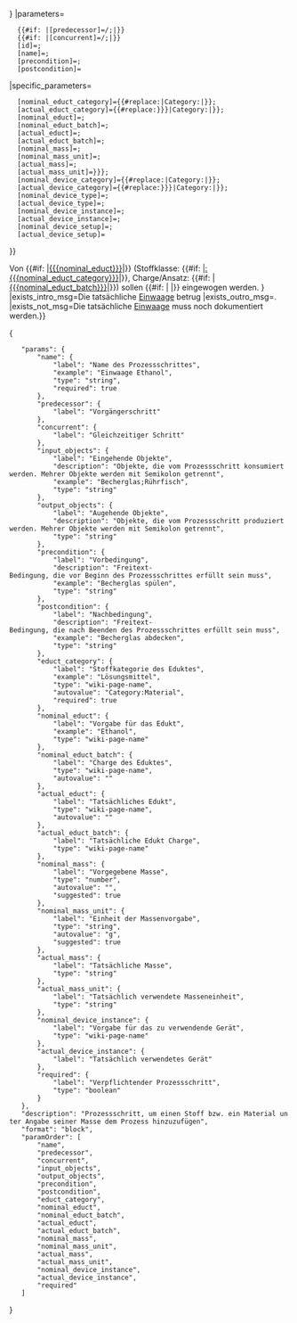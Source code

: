 <includeonly>{{OslTemplate:LabProcess/Step
|id={{{id|}}}
|name={{{name|}}}
|required={{{required|}}}
|predecessor={{{predecessor|}}}
|concurrent={{{concurrent|}}}
|input_objects={{{input_objects|}}}
|output_objects={{{output_objects|}}}
|form=LabProcess/Steps/GravimetricDosing
|specific_template=OslTemplate:LabProcess/Steps/GravimetricDosing/Subpage
|link_type={{{link_type|}}}
|popup={{{popup|{{{OslTemplate:Helper/Strings/No}}}}}}
|parameters=
   {{#if: {{{predecessor|}}}|[predecessor]={{FULLPAGENAME}}/{{{predecessor}}};|}}
   {{#if: {{{concurrent|}}}|[concurrent]={{FULLPAGENAME}}/{{{concurrent}}};|}}
   [id]={{{id|}}};
   [name]={{{name|}}};
   [precondition]={{{precondition|}}};
   [postcondition]={{{postcondition|}}}
|specific_parameters=
   [nominal_educt_category]={{#replace:{{{nominal_educt_category|Category:Material}}}|Category:|}}; <!-- Tree input expects no namespace -->
   [actual_educt_category]={{#replace:{{{actual_educt_category|{{{nominal_educt_category|Category:Material}}}}}}|Category:|}}; <!-- Tree input expects no namespace -->
   [nominal_educt]={{{nominal_educt|}}};
   [nominal_educt_batch]={{{nominal_educt_batch|}}};
   [actual_educt]={{{actual_educt|}}};
   [actual_educt_batch]={{{actual_educt_batch|}}};
   [nominal_mass]={{{nominal_mass|}}};
   [nominal_mass_unit]={{{nominal_mass_unit|}}};
   [actual_mass]={{{actual_mass|}}};
   [actual_mass_unit]={{{actual_mass_unit|{{{nominal_mass_unit}}}}}};
   [nominal_device_category]={{#replace:{{{nominal_device_category|Category:Device}}}|Category:|}}; <!-- Tree input expects no namespace -->
   [actual_device_category]={{#replace:{{{actual_device_category|{{{nominal_device_category|Category:Device}}}}}}|Category:|}}; <!-- Tree input expects no namespace -->
   [nominal_device_type]={{{nominal_device_type|}}};
   [actual_device_type]={{{actual_device_type|}}};
   [nominal_device_instance]={{{nominal_device_instance|}}};
   [actual_device_instance]={{{actual_device_instance|}}};
   [nominal_device_setup]={{{nominal_device_setup|}}};
   [actual_device_setup]={{{actual_device_setup|}}}
}}

<!-- BESCHREIBUNG -->
Von {{#if: {{{nominal_educt|}}}|[[{{{nominal_educt}}}]]|{{OslTemplate:Message/NotDefined}}}} 
(Stoffklasse: {{#if: {{{nominal_educt_category|}}}|[[:{{{nominal_educt_category}}}]]|{{OslTemplate:Message/NotDefined}}}}, Charge/Ansatz: {{#if: {{{nominal_educt_batch|}}}|[[{{{nominal_educt_batch}}}]]|{{OslTemplate:Message/NotDefined}}}}) 
sollen
{{#if: {{{nominal_mass|}}}|{{{nominal_mass}}} {{{nominal_mass_unit}}}|{{OslTemplate:Message/NotDefined}}}} 
eingewogen werden.
{{OslTemplate:LabProcess/Query/DeviceParam
|intro=Als Gerät soll
|outro=verwendet werden.
|prefix=
|suffix=
|process_step_name={{{name|}}}
|device_category={{{nominal_device_category|}}}
|nominal_device_type={{{nominal_device_type|}}}
|actual_device_type={{{actual_device_type|}}}
|nominal_device_instance={{{nominal_device_instance|}}}
|actual_device_instance={{{actual_device_instance|}}}
|nominal_device_setup={{{nominal_device_setup|}}}
|actual_device_setup={{{actual_device_setup|}}}
}}
{{OslTemplate:LabProcess/Query/GenericParam
|process_step_name={{{name}}}
|parameter_name=Einwaage
|parameter_unit={{{actual_mass_unit|{{{nominal_mass_unit}}}}}}
|exists_intro_msg=Die tatsächliche [[Einwaage]] betrug
|exists_outro_msg=.
|exists_not_msg=Die tatsächliche [[Einwaage]] muss noch dokumentiert werden.}}
{{OslTemplate:LabProcess/Query/GenericParam
|process_step_name={{{name|}}}
|parameter_name=Edukt Charge
|exists_intro_msg=Die tatsächliche verwendete [[Edukt Charge]] war
|exists_outro_msg=.
|exists_not_msg=Die tatsächliche [[Edukt Charge]] muss noch dokumentiert werden.}}

</includeonly>
<noinclude>
<templatedata>
{
	"params": {
		"name": {
			"label": "Name des Prozessschrittes",
			"example": "Einwaage Ethanol",
			"type": "string",
			"required": true
		},
		"predecessor": {
			"label": "Vorgängerschritt"
		},
		"concurrent": {
			"label": "Gleichzeitiger Schritt"
		},
		"input_objects": {
			"label": "Eingehende Objekte",
			"description": "Objekte, die vom Prozessschritt konsumiert werden. Mehrer Objekte werden mit Semikolon getrennt",
			"example": "Becherglas;Rührfisch",
			"type": "string"
		},
		"output_objects": {
			"label": "Augehende Objekte",
			"description": "Objekte, die vom Prozessschritt produziert werden. Mehrer Objekte werden mit Semikolon getrennt",
			"type": "string"
		},
		"precondition": {
			"label": "Vorbedingung",
			"description": "Freitext-Bedingung, die vor Beginn des Prozessschrittes erfüllt sein muss",
			"example": "Becherglas spülen",
			"type": "string"
		},
		"postcondition": {
			"label": "Nachbedingung",
			"description": "Freitext-Bedingung, die nach Beenden des Prozessschrittes erfüllt sein muss",
			"example": "Becherglas abdecken",
			"type": "string"
		},
		"educt_category": {
			"label": "Stoffkategorie des Eduktes",
			"example": "Lösungsmittel",
			"type": "wiki-page-name",
			"autovalue": "Category:Material",
			"required": true
		},
		"nominal_educt": {
			"label": "Vorgabe für das Edukt",
			"example": "Ethanol",
			"type": "wiki-page-name"
		},
		"nominal_educt_batch": {
			"label": "Charge des Eduktes",
			"type": "wiki-page-name",
			"autovalue": ""
		},
		"actual_educt": {
			"label": "Tatsächliches Edukt",
			"type": "wiki-page-name",
			"autovalue": ""
		},
		"actual_educt_batch": {
			"label": "Tatsächliche Edukt Charge",
			"type": "wiki-page-name"
		},
		"nominal_mass": {
			"label": "Vorgegebene Masse",
			"type": "number",
			"autovalue": "",
			"suggested": true
		},
		"nominal_mass_unit": {
			"label": "Einheit der Massenvorgabe",
			"type": "string",
			"autovalue": "g",
			"suggested": true
		},
		"actual_mass": {
			"label": "Tatsächliche Masse",
			"type": "string"
		},
		"actual_mass_unit": {
			"label": "Tatsächlich verwendete Masseneinheit",
			"type": "string"
		},
		"nominal_device_instance": {
			"label": "Vorgabe für das zu verwendende Gerät",
			"type": "wiki-page-name"
		},
		"actual_device_instance": {
			"label": "Tatsächlich verwendetes Gerät"
		},
		"required": {
			"label": "Verpflichtender Prozessschritt",
			"type": "boolean"
		}
	},
	"description": "Prozessschritt, um einen Stoff bzw. ein Material unter Angabe seiner Masse dem Prozess hinzuzufügen",
	"format": "block",
	"paramOrder": [
		"name",
		"predecessor",
		"concurrent",
		"input_objects",
		"output_objects",
		"precondition",
		"postcondition",
		"educt_category",
		"nominal_educt",
		"nominal_educt_batch",
		"actual_educt",
		"actual_educt_batch",
		"nominal_mass",
		"nominal_mass_unit",
		"actual_mass",
		"actual_mass_unit",
		"nominal_device_instance",
		"actual_device_instance",
		"required"
	]
}
</templatedata>
</noinclude>